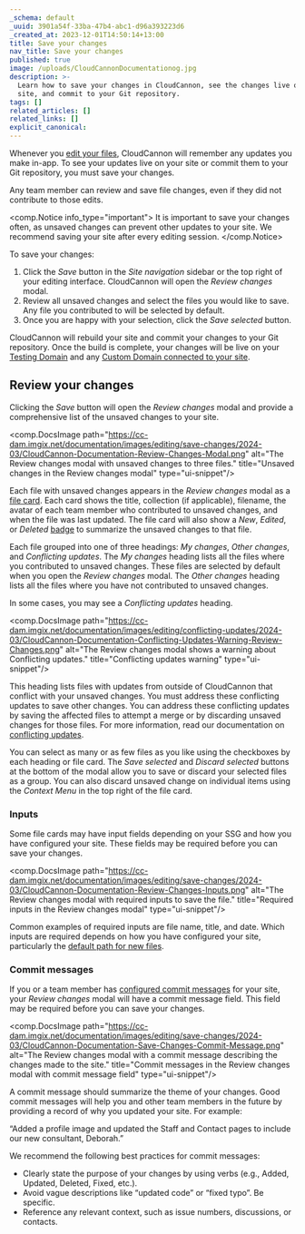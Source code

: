 ```yaml
---
_schema: default
_uuid: 3901a54f-33ba-47b4-abc1-d96a393223d6
_created_at: 2023-12-01T14:50:14+13:00
title: Save your changes
nav_title: Save your changes
published: true
image: /uploads/CloudCannonDocumentationog.jpg
description: >-
  Learn how to save your changes in CloudCannon, see the changes live on your
  site, and commit to your Git repository.
tags: []
related_articles: []
related_links: []
explicit_canonical:
---
```

Whenever you [edit your files](/documentation/articles/edit-your-files/), CloudCannon will remember any updates you make in-app. To see your updates live on your site or commit them to your Git repository, you must save your changes.

Any team member can review and save file changes, even if they did not contribute to those edits.

<comp.Notice info_type="important">
  It is important to save your changes often, as unsaved changes can prevent other updates to your site. We recommend saving your site after every editing session.
</comp.Notice>

To save your changes:

1. Click the *Save* button in the *Site navigation* sidebar or the top right of your editing interface. CloudCannon will open the *Review changes* modal.
2. Review all unsaved changes and select the files you would like to save. Any file you contributed to will be selected by default.
3. Once you are happy with your selection, click the *Save selected* button.

CloudCannon will rebuild your site and commit your changes to your Git repository. Once the build is complete, your changes will be live on your [Testing Domain](/documentation/articles/what-is-a-testing-domain/) and any [Custom Domain connected to your site](/documentation/articles/what-is-a-custom-domain/).

## Review your changes

Clicking the *Save* button will open the *Review changes* modal and provide a comprehensive list of the unsaved changes to your site.

<comp.DocsImage path="https://cc-dam.imgix.net/documentation/images/editing/save-changes/2024-03/CloudCannon-Documentation-Review-Changes-Modal.png" alt="The Review changes modal with unsaved changes to three files." title="Unsaved changes in the Review changes modal" type="ui-snippet"/>

Each file with unsaved changes appears in the *Review changes* modal as a [file card](/documentation/articles/configure-your-card-previews/). Each card shows the title, collection (if applicable), filename, the avatar of each team member who contributed to unsaved changes, and when the file was last updated. The file card will also show a *New*, *Edited*, or *Deleted* [badge](/documentation/articles/edit-your-files/#file-badges-in-the-collection-browser) to summarize the unsaved changes to that file.

Each file grouped into one of three headings: *My changes*, *Other changes*, and *Conflicting updates*. The *My changes* heading lists all the files where you contributed to unsaved changes. These files are selected by default when you open the *Review changes* modal. The *Other changes* heading lists all the files where you have not contributed to unsaved changes.

In some cases, you may see a *Conflicting updates* heading.

<comp.DocsImage path="https://cc-dam.imgix.net/documentation/images/editing/conflicting-updates/2024-03/CloudCannon-Documentation-Conflicting-Updates-Warning-Review-Changes.png" alt="The Review changes modal shows a warning about Conflicting updates." title="Conflicting updates warning" type="ui-snippet"/>

This heading lists files with updates from outside of CloudCannon that conflict with your unsaved changes. You must address these conflicting updates to save other changes. You can address these conflicting updates by saving the affected files to attempt a merge or by discarding unsaved changes for those files. For more information, read our documentation on [conflicting updates](/documentation/articles/what-are-publishing-conflicts/).

You can select as many or as few files as you like using the checkboxes by each heading or file card. The *Save selected* and *Discard selected* buttons at the bottom of the modal allow you to save or discard your selected files as a group. You can also discard unsaved change on individual items using the *Context Menu* in the top right of the file card.

### Inputs

Some file cards may have input fields depending on your SSG and how you have configured your site. These fields may be required before you can save your changes.

<comp.DocsImage path="https://cc-dam.imgix.net/documentation/images/editing/save-changes/2024-03/CloudCannon-Documentation-Review-Changes-Inputs.png" alt="The Review changes modal with required inputs to save the file." title="Required inputs in the Review changes modal" type="ui-snippet"/>

Common examples of required inputs are file name, title, and date. Which inputs are required depends on how you have configured your site, particularly the [default path for new files](/documentation/articles/set-the-path-for-new-files/).

### Commit messages

If you or a team member has [configured commit messages](/documentation/articles/configure-your-commit-messages/) for your site, your *Review changes* modal will have a commit message field. This field may be required before you can save your changes.

<comp.DocsImage path="https://cc-dam.imgix.net/documentation/images/editing/save-changes/2024-03/CloudCannon-Documentation-Save-Changes-Commit-Message.png" alt="The Review changes modal with a commit message describing the changes made to the site." title="Commit messages in the Review changes modal with commit message field" type="ui-snippet"/>

A commit message should summarize the theme of your changes. Good commit messages will help you and other team members in the future by providing a record of why you updated your site. For example:

“Added a profile image and updated the Staff and Contact pages to include our new consultant, Deborah.”

We recommend the following best practices for commit messages:

* Clearly state the purpose of your changes by using verbs (e.g., Added, Updated, Deleted, Fixed, etc.).
* Avoid vague descriptions like “updated code” or “fixed typo”. Be specific.
* Reference any relevant context, such as issue numbers, discussions, or contacts.